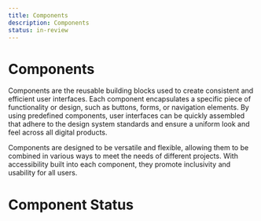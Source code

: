```yaml
---
title: Components
description: Components
status: in-review
---
```


# Components

Components are the reusable building blocks used to create consistent and efficient user interfaces. Each component encapsulates a specific piece of functionality or design, such as buttons, forms, or navigation elements. By using predefined components, user interfaces can be quickly assembled that adhere to the design system standards and ensure a uniform look and feel across all digital products.

Components are designed to be versatile and flexible, allowing them to be combined in various ways to meet the needs of different projects. With accessibility built into each component, they promote inclusivity and usability for all users.

# Component Status

<ComponentStatusTable />
